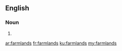 ==English==

===Noun===
{{head|en|plural}}

# {{plural of|farmland|lang=en}}

[[ar:farmlands]]
[[fr:farmlands]]
[[ku:farmlands]]
[[my:farmlands]]
